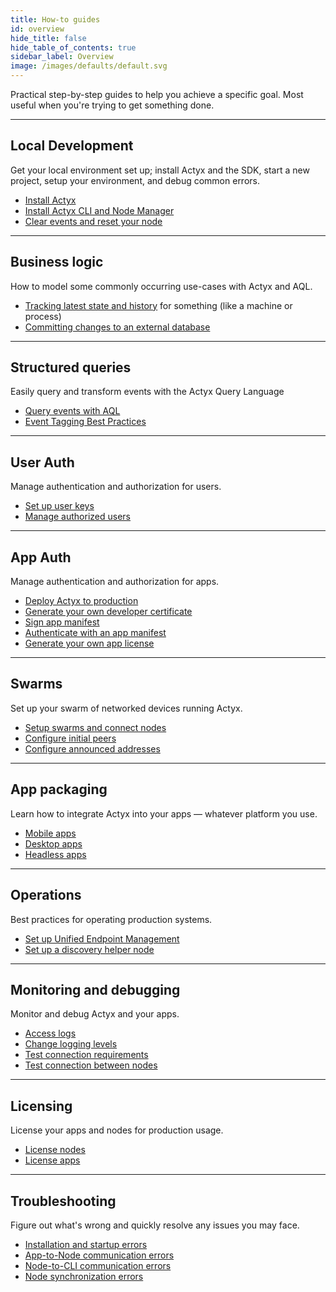 ```yaml
---
title: How-to guides
id: overview
hide_title: false
hide_table_of_contents: true
sidebar_label: Overview
image: /images/defaults/default.svg
---
```


Practical step-by-step guides to help you achieve a specific goal. Most useful when you're trying to get something done.

---

## Local Development

Get your local environment set up; install Actyx and the SDK, start a new project, setup your environment, and debug common errors.

- [Install Actyx](./local-development/install-actyx.mdx)
- [Install Actyx CLI and Node Manager](./local-development/install-cli-node-manager.mdx)
- [Clear events and reset your node](./local-development/reset-your-node.mdx)

---

## Business logic

How to model some commonly occurring use-cases with Actyx and AQL.

- [Tracking latest state and history](./business-logic/tracking-state.mdx) for something (like a machine or process)
- [Committing changes to an external database](./business-logic/committing-externally.mdx)

---

## Structured queries

Easily query and transform events with the Actyx Query Language

- [Query events with AQL](./structured-queries/query-events-with-aql.mdx)
- [Event Tagging Best Practices](./structured-queries/tagging-best-practices.mdx)

---

## User Auth

Manage authentication and authorization for users.

- [Set up user keys](./user-auth/set-up-user-keys.mdx)
- [Manage authorized users](./user-auth/manage-authorized-users.mdx)

---

## App Auth

Manage authentication and authorization for apps.

- [Deploy Actyx to production](./app-auth/compiling-actyx.mdx)
- [Generate your own developer certificate](./app-auth/generate-dev-certificate.mdx)
- [Sign app manifest](./app-auth/sign-app-manifest.mdx)
- [Authenticate with an app manifest](./app-auth/authenticate-with-app-manifest.mdx)
- [Generate your own app license](./app-auth/generate-app-license.mdx)

---

## Swarms

Set up your swarm of networked devices running Actyx.

- [Setup swarms and connect nodes](./swarms/setup-swarm.mdx)
- [Configure initial peers](./swarms/connect-nodes.mdx)
- [Configure announced addresses](./swarms/configure-announced-addresses.mdx)

---

## App packaging

Learn how to integrate Actyx into your apps — whatever platform you use.

- [Mobile apps](./packaging/mobile-apps.mdx)
- [Desktop apps](./packaging/desktop-apps.mdx)
- [Headless apps](./packaging/headless-apps.mdx)

---

## Operations

Best practices for operating production systems.

- [Set up Unified Endpoint Management](./operations/device-management.mdx)
- [Set up a discovery helper node](./operations/discovery-helper-node.mdx)

---

## Monitoring and debugging

Monitor and debug Actyx and your apps.

- [Access logs](./monitoring-debugging/access-logs.mdx)
- [Change logging levels](./monitoring-debugging/logging-levels.mdx)
- [Test connection requirements](./monitoring-debugging/network-requirements.mdx)
- [Test connection between nodes](./monitoring-debugging/node-connections.mdx)

---

## Licensing

License your apps and nodes for production usage.

- [License nodes](./licensing/license-nodes.mdx)
- [License apps](./licensing/license-apps.mdx)

---

## Troubleshooting

Figure out what's wrong and quickly resolve any issues you may face.

- [Installation and startup errors](./troubleshooting/installation-and-startup.mdx)
- [App-to-Node communication errors](./troubleshooting/app-to-node-communication.mdx)
- [Node-to-CLI communication errors](./troubleshooting/node-to-cli-communication.mdx)
- [Node synchronization errors](./troubleshooting/node-synchronization.mdx)
